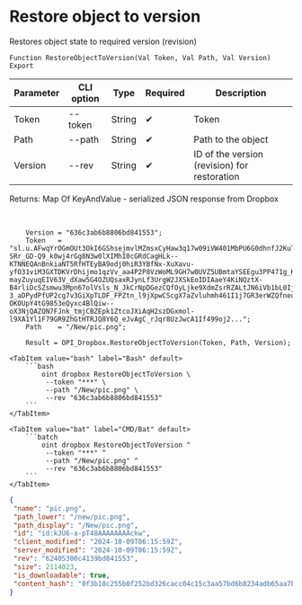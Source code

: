 ﻿---
sidebar_position: 14
description: Restore object to version and other functions to work with Dropbox in the Open Integration Package, a free open-source integration library for 1C:Enterprise 8, OneScript and CLI
keywords: [1C, 1С, 1С:Enterprise, 1С:Enterprise 8.3, API, Integration, Services, Exchange, OneScript, CLI, Dropbox]
---


# Restore object to version
 Restores object state to required version (revision)



`Function RestoreObjectToVersion(Val Token, Val Path, Val Version) Export`

  | Parameter | CLI option | Type | Required | Description |
  |-|-|-|-|-|
  | Token | --token | String | &#x2714; | Token |
  | Path | --path | String | &#x2714; | Path to the object |
  | Version | --rev | String | &#x2714; | ID of the version (revision) for restoration |

  
  Returns:  Map Of KeyAndValue - serialized JSON response from Dropbox

<br/>




```bsl title="1C:Enterprise/OneScript code example"
    Version = "636c3ab6b8806bd841553";
    Token   = "sl.u.AFwqYrOGmOUt3OkI6GShsejmvlMZmsxCyHaw3q17w09iVW401MbPU6G0dhnfJ2KuTiXAM_qJ7gPaMlVe0y0Xbw6H249xfVvqP3ebYWF2PpkaOl5usu7bckOHKMofQLeGaoxGR4Hc78v66j3vANwXKhBy1lT0O636Z1FSIKTjGXel2DS18nKNtvjsTq-SRr_GD-Q9_k0wj4rGg8N3w0lXIMhI0cGRdCagHLk--KTNNEQAnBnkiaNT5RfHTEyBA9odj0hiR3YBfNx-XuXavu-yfO31viM3GXTDKVrDhijmo1qzVv_aa4P2P8VzWoML9GH7w0UVZ5UBmtaYSEEgu3PP471g_KvABmhyo_4PBYNxLQYHGK-mayZuyuqEIV63V_dXaw5G4OZUQsaxRJynLf3UrgW2JXSkEoIDIAaeY4KiNQztX-B4rliDcSZsmwu3Mpn67olVsls_N_JkCrNpDGezCQfOyLjke9XdmZsrRZALtJN6iVb1bL0IjvvdNkVRAOu1PCQc9EImRj-3_aDPydPfUP2cg7v3GiXpTLDF_FPZtn_l9jXpwCScgX7aZvluhmh461I1j7GR3erWZQfneqiuEay_pI_JnOG-OKOUpY4tG9853eQyxc4BlQiw--oX3NjQAZQN7FJnk_tmjCBZEpk1ZtcoJXiAqH2szDGxmol-l9XA1Yl1F79GR9ZhGtHTRJQ8Y6Q_eJvAgC_rJqr8UzJwcA1If499oj2...";
    Path    = "/New/pic.png";

    Result = OPI_Dropbox.RestoreObjectToVersion(Token, Path, Version);
```
 

 <Tabs>
  
    <TabItem value="bash" label="Bash" default>
        ```bash
            oint dropbox RestoreObjectToVersion \
             --token "***" \
             --path "/New/pic.png" \
             --rev "636c3ab6b8806bd841553"
        ```
    </TabItem>
  
    <TabItem value="bat" label="CMD/Bat" default>
        ```batch
            oint dropbox RestoreObjectToVersion ^
             --token "***" ^
             --path "/New/pic.png" ^
             --rev "636c3ab6b8806bd841553"
        ```
    </TabItem>
</Tabs>


```json title="Result"
{
 "name": "pic.png",
 "path_lower": "/new/pic.png",
 "path_display": "/New/pic.png",
 "id": "id:kJU6-a-pT48AAAAAAAAckw",
 "client_modified": "2024-10-09T06:15:59Z",
 "server_modified": "2024-10-09T06:15:59Z",
 "rev": "62405300c4139bd841553",
 "size": 2114023,
 "is_downloadable": true,
 "content_hash": "0f3b18c255b0f252bd326cacc04c15c3aa57bd6b8234adb65aa7bb2987a65492"
}
```
